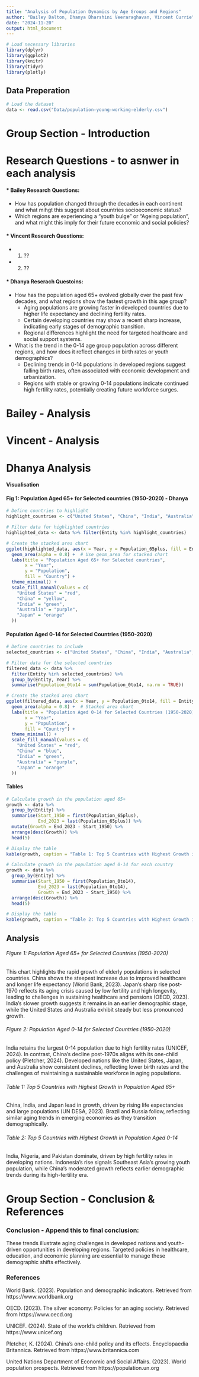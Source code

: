 ```yaml
---
title: "Analysis of Population Dynamics by Age Groups and Regions"
author: "Bailey Dalton, Dhanya Dharshini Veeraraghavan, Vincent Currie"
date: "2024-11-20"
output: html_document
---
```

```r
# Load necessary libraries
library(dplyr)
library(ggplot2)
library(knitr)
library(tidyr)
library(plotly)
```

## Data Preperation

```r
# Load the dataset
data <- read.csv("Data/population-young-working-elderly.csv")

```

# Group Section - Introduction 


# Research Questions - to asnwer in each analysis 

#### * Bailey Research Questions:
  * How has population changed through the decades in each continent and what mihgt this suggest about countries socioeconomic status? 
  * Which regions are experiencing a "youth bulge" or "Ageing population", and what might this imply for their future economic and social policies? 


#### * Vincent Research Questions:
  * 1. ?? 
  * 2. ?? 



#### * Dhanya Reserach Questoins: 
  * How has the population aged 65+ evolved globally over the past few decades, and what regions show the fastest growth in this age group?  
    - Aging populations are growing faster in developed countries due to higher life expectancy and declining fertility rates.
    - Certain developing countries may show a recent sharp increase, indicating early stages of demographic transition.
    - Regional differences highlight the need for targeted healthcare and social support systems.

  * What is the trend in the 0-14 age group population across different regions, and how does it reflect changes in birth rates or youth demographics?  
    - Declining trends in 0-14 populations in developed regions suggest falling birth rates, often associated with economic development and urbanization.
    - Regions with stable or growing 0-14 populations indicate continued high fertility rates, potentially creating future workforce surges.



# Bailey - Analysis 




# Vincent - Analysis 




# Dhanya Analysis 

#### Visualisation

#### Fig 1: Population Aged 65+ for Selected countries (1950-2020) - Dhanya

```r

# Define countries to highlight
highlight_countries <- c("United States", "China", "India", "Australia", "Japan")

# Filter data for highlighted countries
highlighted_data <- data %>% filter(Entity %in% highlight_countries)

# Create the stacked area chart
ggplot(highlighted_data, aes(x = Year, y = Population_65plus, fill = Entity)) +
  geom_area(alpha = 0.8) +  # Use geom_area for stacked chart
  labs(title = "Population Aged 65+ for Selected countries",
       x = "Year",
       y = "Population",
       fill = "Country") +
  theme_minimal() +
  scale_fill_manual(values = c(
    "United States" = "red", 
    "China" = "yellow", 
    "India" = "green", 
    "Australia" = "purple", 
    "Japan" = "orange"
  ))

```

#### Population Aged 0-14 for Selected Countries (1950-2020)

```r

# Define countries to include
selected_countries <- c("United States", "China", "India", "Australia", "Japan")

# Filter data for the selected countries
filtered_data <- data %>%
  filter(Entity %in% selected_countries) %>%
  group_by(Entity, Year) %>%
  summarise(Population_0to14 = sum(Population_0to14, na.rm = TRUE))

# Create the stacked area chart
ggplot(filtered_data, aes(x = Year, y = Population_0to14, fill = Entity)) +
  geom_area(alpha = 0.8) +  # Stacked area chart
  labs(title = "Population Aged 0-14 for Selected Countries (1950-2020)",
       x = "Year",
       y = "Population",
       fill = "Country") +
  theme_minimal() +
  scale_fill_manual(values = c(
    "United States" = "red", 
    "China" = "blue", 
    "India" = "green", 
    "Australia" = "purple", 
    "Japan" = "orange"
  ))

```

#### Tables

```r
# Calculate growth in the population aged 65+
growth <- data %>%
  group_by(Entity) %>%
  summarise(Start_1950 = first(Population_65plus),
            End_2023 = last(Population_65plus)) %>%
  mutate(Growth = End_2023 - Start_1950) %>%
  arrange(desc(Growth)) %>%
  head(5)

# Display the table
kable(growth, caption = "Table 1: Top 5 Countries with Highest Growth in Population Aged 65+")
```

```r
# Calculate growth in the population aged 0-14 for each country
growth <- data %>%
  group_by(Entity) %>%
  summarise(Start_1950 = first(Population_0to14),
            End_2023 = last(Population_0to14),
            Growth = End_2023 - Start_1950) %>%
  arrange(desc(Growth)) %>%
  head(5)

# Display the table
kable(growth, caption = "Table 2: Top 5 Countries with Highest Growth in Population Aged 0-14")
```

## Analysis


###### Figure 1: Population Aged 65+ for Selected Countries (1950-2020)

This chart highlights the rapid growth of elderly populations in selected countries. China shows the steepest increase due to improved healthcare and longer life expectancy (World Bank, 2023). Japan’s sharp rise post-1970 reflects its aging crisis caused by low fertility and high longevity, leading to challenges in sustaining healthcare and pensions (OECD, 2023). India’s slower growth suggests it remains in an earlier demographic stage, while the United States and Australia exhibit steady but less pronounced growth.

###### Figure 2: Population Aged 0-14 for Selected Countries (1950-2020)

India retains the largest 0-14 population due to high fertility rates (UNICEF, 2024). In contrast, China’s decline post-1970s aligns with its one-child policy (Pletcher, 2024). Developed nations like the United States, Japan, and Australia show consistent declines, reflecting lower birth rates and the challenges of maintaining a sustainable workforce in aging populations.

###### Table 1: Top 5 Countries with Highest Growth in Population Aged 65+

China, India, and Japan lead in growth, driven by rising life expectancies and large populations (UN DESA, 2023). Brazil and Russia follow, reflecting similar aging trends in emerging economies as they transition demographically.

###### Table 2: Top 5 Countries with Highest Growth in Population Aged 0-14

India, Nigeria, and Pakistan dominate, driven by high fertility rates in developing nations. Indonesia’s rise signals Southeast Asia’s growing youth population, while China’s moderated growth reflects earlier demographic trends during its high-fertility era.

# Group Section - Conclusion & References 

### Conclusion - Append this to final conclusion:

These trends illustrate aging challenges in developed nations and youth-driven opportunities in developing regions. Targeted policies in healthcare, education, and economic planning are essential to manage these demographic shifts effectively.

### References

World Bank. (2023). Population and demographic indicators. Retrieved from https://www.worldbank.org

OECD. (2023). The silver economy: Policies for an aging society. Retrieved from https://www.oecd.org

UNICEF. (2024). State of the world's children. Retrieved from https://www.unicef.org

Pletcher, K. (2024). China's one-child policy and its effects. Encyclopaedia Britannica. Retrieved from https://www.britannica.com

United Nations Department of Economic and Social Affairs. (2023). World population prospects. Retrieved from https://population.un.org